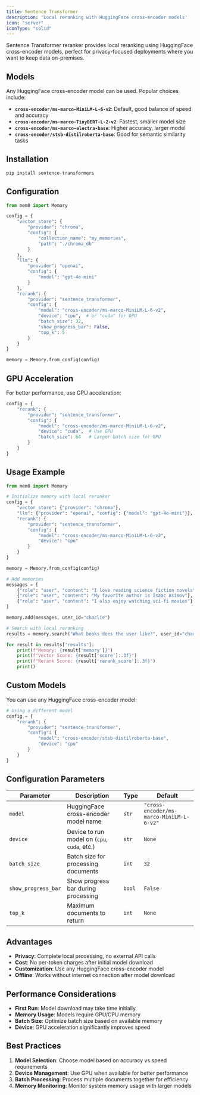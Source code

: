 ```yaml
---
title: Sentence Transformer
description: 'Local reranking with HuggingFace cross-encoder models'
icon: "server"
iconType: "solid"
---
```


Sentence Transformer reranker provides local reranking using HuggingFace cross-encoder models, perfect for privacy-focused deployments where you want to keep data on-premises.

## Models

Any HuggingFace cross-encoder model can be used. Popular choices include:

- **`cross-encoder/ms-marco-MiniLM-L-6-v2`**: Default, good balance of speed and accuracy
- **`cross-encoder/ms-marco-TinyBERT-L-2-v2`**: Fastest, smaller model size
- **`cross-encoder/ms-marco-electra-base`**: Higher accuracy, larger model
- **`cross-encoder/stsb-distilroberta-base`**: Good for semantic similarity tasks

## Installation

```bash
pip install sentence-transformers
```

## Configuration

```python Python
from mem0 import Memory

config = {
    "vector_store": {
        "provider": "chroma",
        "config": {
            "collection_name": "my_memories",
            "path": "./chroma_db"
        }
    },
    "llm": {
        "provider": "openai",
        "config": {
            "model": "gpt-4o-mini"
        }
    },
    "rerank": {
        "provider": "sentence_transformer",
        "config": {
            "model": "cross-encoder/ms-marco-MiniLM-L-6-v2",
            "device": "cpu",  # or "cuda" for GPU
            "batch_size": 32,
            "show_progress_bar": False,
            "top_k": 5
        }
    }
}

memory = Memory.from_config(config)
```

## GPU Acceleration

For better performance, use GPU acceleration:

```python Python
config = {
    "rerank": {
        "provider": "sentence_transformer",
        "config": {
            "model": "cross-encoder/ms-marco-MiniLM-L-6-v2",
            "device": "cuda",  # Use GPU
            "batch_size": 64   # Larger batch size for GPU
        }
    }
}
```

## Usage Example

```python Python
from mem0 import Memory

# Initialize memory with local reranker
config = {
    "vector_store": {"provider": "chroma"},
    "llm": {"provider": "openai", "config": {"model": "gpt-4o-mini"}},
    "rerank": {
        "provider": "sentence_transformer",
        "config": {
            "model": "cross-encoder/ms-marco-MiniLM-L-6-v2",
            "device": "cpu"
        }
    }
}

memory = Memory.from_config(config)

# Add memories
messages = [
    {"role": "user", "content": "I love reading science fiction novels"},
    {"role": "user", "content": "My favorite author is Isaac Asimov"},
    {"role": "user", "content": "I also enjoy watching sci-fi movies"}
]

memory.add(messages, user_id="charlie")

# Search with local reranking
results = memory.search("What books does the user like?", user_id="charlie")

for result in results['results']:
    print(f"Memory: {result['memory']}")
    print(f"Vector Score: {result['score']:.3f}")
    print(f"Rerank Score: {result['rerank_score']:.3f}")
    print()
```

## Custom Models

You can use any HuggingFace cross-encoder model:

```python Python
# Using a different model
config = {
    "rerank": {
        "provider": "sentence_transformer", 
        "config": {
            "model": "cross-encoder/stsb-distilroberta-base",
            "device": "cpu"
        }
    }
}
```

## Configuration Parameters

| Parameter | Description | Type | Default |
|-----------|-------------|------|---------|
| `model` | HuggingFace cross-encoder model name | `str` | `"cross-encoder/ms-marco-MiniLM-L-6-v2"` |
| `device` | Device to run model on (`cpu`, `cuda`, etc.) | `str` | `None` |
| `batch_size` | Batch size for processing documents | `int` | `32` |
| `show_progress_bar` | Show progress bar during processing | `bool` | `False` |
| `top_k` | Maximum documents to return | `int` | `None` |

## Advantages

- **Privacy**: Complete local processing, no external API calls
- **Cost**: No per-token charges after initial model download
- **Customization**: Use any HuggingFace cross-encoder model
- **Offline**: Works without internet connection after model download

## Performance Considerations

- **First Run**: Model download may take time initially
- **Memory Usage**: Models require GPU/CPU memory
- **Batch Size**: Optimize batch size based on available memory
- **Device**: GPU acceleration significantly improves speed

## Best Practices

1. **Model Selection**: Choose model based on accuracy vs speed requirements
2. **Device Management**: Use GPU when available for better performance
3. **Batch Processing**: Process multiple documents together for efficiency
4. **Memory Monitoring**: Monitor system memory usage with larger models